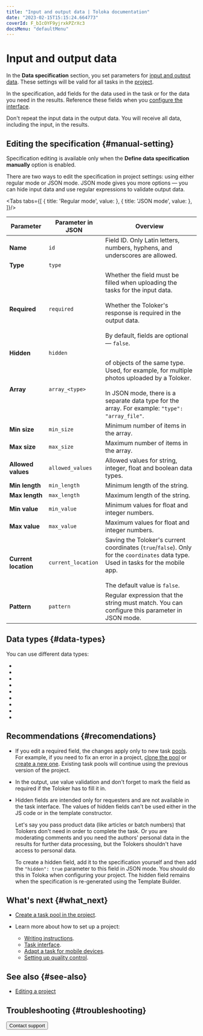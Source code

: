 ```yaml
---
title: "Input and output data | Toloka documentation"
date: "2023-02-15T15:15:24.664773"
coverId: F_bIcOYF9yjrxkPZrXc3
docsMenu: "defaultMenu"
---
```



# Input and output data

<TolokaRequesterSourceHtmlEditorTbSpec/>

In the **Data specification** section, you set parameters for [input and output data](/docs/glossary#input-output-data). These settings will be valid for all tasks in the [project](/docs/glossary#project).

In the specification, add fields for the data used in the task or for the data you need in the results. Reference these fields when you [configure the interface](/docs/guide/spec).

Don't repeat the input data in the output data. You will receive all data, including the input, in the results.

## Editing the specification {#manual-setting}

<Note mode="note" title="Note">

Specification editing is available only when the **Define data specification manually** option is enabled.

</Note>

There are two ways to edit the specification in project settings: using either regular mode or JSON mode. JSON mode gives you more options — you can hide input data and use regular expressions to validate output data.

<Tabs tabs={[
  { title: 'Regular mode', value: <IncomingList1/> },
  { title: 'JSON mode', value: <IncomingList2/> },
]}/>

<Cut title="Explanations for configuring fields">

Parameter  | Parameter in JSON | Overview
----- | ----- | -----
**Name** | `id` | Field ID. Only Latin letters, numbers, hyphens, and underscores are allowed.
**Type** | `type` | <IncomingTable1/>
**Required** | `required` | Whether the field must be filled when uploading the tasks for the input data.<br/><br/>Whether the Toloker's response is required in the output data.<br/><br/>By default, fields are optional — `false`.
**Hidden** | `hidden` | <IncomingTable2/>
**Array** | `array_<type>` | <Term term="Array"><TolokaRequesterSourceArray/></Term> of objects of the same type. Used, for example, for multiple photos uploaded by a Toloker.<br/><br/>In JSON mode, there is a separate data type for the array. For example: `"type": "array_file"`.
**Min size** | `min_size` | Minimum number of items in the array.
**Max size** | `max_size` | Maximum number of items in the array.
**Allowed values** | `allowed_values` | Allowed values for string, integer, float and boolean data types.
**Min length** | `min_length` | Minimum length of the string.
**Max length** | `max_length` | Maximum length of the string.
**Min value** | `min_value` | Minimum values for float and integer numbers.
**Max value** | `max_value` | Maximum values for float and integer numbers.
**Current location** | `current_location` | Saving the Toloker's current coordinates (`true`/`false`). Only for the `coordinates` data type. Used in tasks for the mobile app.<br/><br/>The default value is `false`.
**Pattern** | `pattern` | Regular expression that the string must match. You can configure this parameter in JSON mode.

</Cut>

## Data types {#data-types}

You can use different data types:

- <Term term="integer"><TolokaRequesterSourceInteger/></Term>
- <Term term="float"><TolokaRequesterSourceFloat/></Term>
- <Term term="string"><TolokaRequesterSourceString/></Term>
- <Term term="url"><TolokaRequesterSourceUrl/></Term>
- <Term term="boolean"><TolokaRequesterSourceBoolean/></Term>
- <Term term="coordinates"><TolokaRequesterSourceCoordinates/></Term>
- <Term term="json"><TolokaRequesterSourceJson/></Term>
- <Term term="file"><TolokaRequesterSourceFile/></Term>
- <Term term="array"><TolokaRequesterSourceArray/></Term>

## Recommendations {#recomendations}

- If you edit a required field, the changes apply only to new task [pools](/docs/glossary#pool). For example, if you need to fix an error in a project, [clone the pool](/docs/guide/pool-main) or [create a new one](/docs/guide/pool-main). Existing task pools will continue using the previous version of the project.

- In the output, use value validation and don't forget to mark the field as required if the Toloker has to fill it in.
- Hidden fields are intended only for requesters and are not available in the task interface. The values of hidden fields can't be used either in the JS code or in the template constructor.

    Let's say you pass product data (like articles or batch numbers) that Tolokers don't need in order to complete the task. Or you are moderating comments and you need the authors' personal data in the results for further data processing, but the Tolokers shouldn't have access to personal data.

    To create a hidden field, add it to the specification yourself and then add the `"hidden": true` parameter to this field in JSON mode. You should do this in Toloka when configuring your project. The hidden field remains when the specification is re-generated using the Template Builder.

## What's next {#what_next}

- [Create a task pool in the project](/docs/guide/pool-main).
- Learn more about how to set up a project:

    - [Writing instructions](/docs/guide/instruction).
    - [Task interface](/docs/guide/spec).
    - [Adapt a task for mobile devices](/docs/guide/mobile).
    - [Setting up quality control](/docs/guide/project-qa).

## See also {#see-also}

- [Editing a project](/docs/guide/edit-project)

## Troubleshooting {#troubleshooting}

<FaqInsertFunction/>

<FaqAddMask/>

<FaqNeedConvert/>

<FaqOutputData/>

<FaqTwoVersionsText/>

<Button themeColor="light" view="default" size="l" type="link" url="/docs/guide/troubleshooting/support?form-source=guide-incoming">Contact support</Button>
